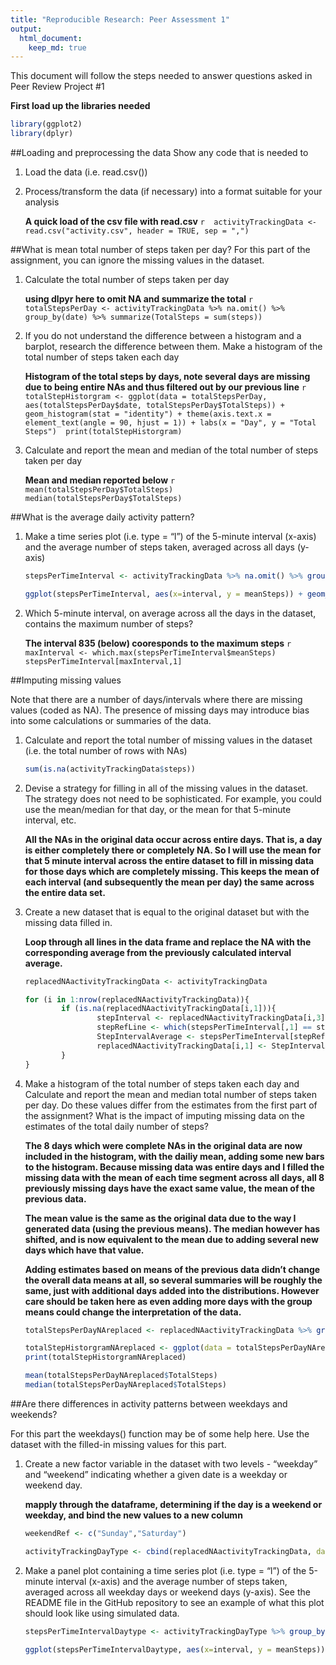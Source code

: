 ```yaml
---
title: "Reproducible Research: Peer Assessment 1"
output: 
  html_document:
    keep_md: true
---
```


This document will follow the steps needed to answer questions asked in Peer Review Project #1

**First load up the libraries needed**
```r
library(ggplot2)
library(dplyr)
```


##Loading and preprocessing the data
Show any code that is needed to  

1. Load the data (i.e. read.csv())
2. Process/transform the data (if necessary) into a format suitable for your analysis

    **A quick load of the csv file with read.csv**
    ```r
    activityTrackingData <- read.csv("activity.csv", header = TRUE, sep = ",")
    ```



##What is mean total number of steps taken per day?
For this part of the assignment, you can ignore the missing values in the dataset.  


1. Calculate the total number of steps taken per day

    **using dlpyr here to omit NA and summarize the total**
    ```r
    totalStepsPerDay <- activityTrackingData %>% na.omit() %>% group_by(date) %>% summarize(TotalSteps = sum(steps))
    ```



2. If you do not understand the difference between a histogram and a barplot, research the difference between them. Make a histogram of the total number of steps taken each day

    **Histogram of the total steps by days, note several days are missing due to being entire NAs and thus filtered out by our previous line**
    ```r
    totalStepHistorgram <- ggplot(data = totalStepsPerDay, aes(totalStepsPerDay$date, totalStepsPerDay$TotalSteps)) + geom_histogram(stat = "identity") + theme(axis.text.x = element_text(angle = 90, hjust = 1)) + labs(x = "Day", y = "Total Steps")
    print(totalStepHistorgram)
    ```



3. Calculate and report the mean and median of the total number of steps taken per day

    **Mean and median reported below**
    ```r
    mean(totalStepsPerDay$TotalSteps)
    median(totalStepsPerDay$TotalSteps)
    ```



##What is the average daily activity pattern?


1. Make a time series plot (i.e. type = "l") of the 5-minute interval (x-axis) and the average number of steps taken, averaged across all days (y-axis)

    ```r
    stepsPerTimeInterval <- activityTrackingData %>% na.omit() %>% group_by(interval) %>% summarize(meanSteps = mean(steps))
    
    ggplot(stepsPerTimeInterval, aes(x=interval, y = meanSteps)) + geom_line() + theme(text = element_text(size = 24))
    ```



2. Which 5-minute interval, on average across all the days in the dataset, contains the maximum number of steps?

    **The interval 835 (below) cooresponds to the maximum steps**
    ```r
    maxInterval <- which.max(stepsPerTimeInterval$meanSteps)
    stepsPerTimeInterval[maxInterval,1]
    ```



##Imputing missing values

Note that there are a number of days/intervals where there are missing values (coded as NA). The presence of missing days may introduce bias into some calculations or summaries of the data.

1. Calculate and report the total number of missing values in the dataset (i.e. the total number of rows with NAs)

    ```r
    sum(is.na(activityTrackingData$steps))
    ```



2. Devise a strategy for filling in all of the missing values in the dataset. The strategy does not need to be sophisticated. For example, you could use the mean/median for that day, or the mean for that 5-minute interval, etc.

    **All the NAs in the original data occur across entire days.  That is, a day is either completely there or completely NA.  So I will use the mean for that 5 minute interval across the entire dataset to fill in missing data for those days which are completely missing.  This keeps the mean of each interval (and subsequently the mean per day) the same across the entire data set.**


3. Create a new dataset that is equal to the original dataset but with the missing data filled in.

    **Loop through all lines in the data frame and replace the NA with the corresponding average from the previously calculated interval average.**
    
    ```r
    replacedNAactivityTrackingData <- activityTrackingData
    
    for (i in 1:nrow(replacedNAactivityTrackingData)){
            if (is.na(replacedNAactivityTrackingData[i,1])){
                    stepInterval <- replacedNAactivityTrackingData[i,3]
                    stepRefLine <- which(stepsPerTimeInterval[,1] == stepInterval)
                    StepIntervalAverage <- stepsPerTimeInterval[stepRefLine,2]
                    replacedNAactivityTrackingData[i,1] <- StepIntervalAverage
            }
    }
    ```



4. Make a histogram of the total number of steps taken each day and Calculate and report the mean and median total number of steps taken per day. Do these values differ from the estimates from the first part of the assignment? What is the impact of imputing missing data on the estimates of the total daily number of steps?

    **The 8 days which were complete NAs in the original data are now included in the histogram, with the dailiy mean, adding some new bars to the histogram.  Because missing data was entire days and I filled the missing data with the mean of each time segment across all days, all 8 previously missing days have the exact same value, the mean of the previous data.**
    
    **The mean value is the same as the original data due to the way I generated data (using the previous means).  The median however has shifted, and is now equivalent to the mean due to adding several new days which have that value.**
    
    **Adding estimates based on means of the previous data didn't change the overall data means at all, so several summaries will be roughly the same, just with additional days added into the distributions.  However care should be taken here as even adding more days with the group means could change the interpretation of the data.**
    
    
    ```r
    totalStepsPerDayNAreplaced <- replacedNAactivityTrackingData %>% group_by(date) %>% summarize(TotalSteps = sum(steps))
    
    totalStepHistorgramNAreplaced <- ggplot(data = totalStepsPerDayNAreplaced, aes(totalStepsPerDayNAreplaced$date, totalStepsPerDayNAreplaced$TotalSteps)) + geom_histogram(stat = "identity") + theme(axis.text.x = element_text(angle = 90, hjust = 1)) + labs(x = "Day", y = "Total Steps")
    print(totalStepHistorgramNAreplaced)
    
    mean(totalStepsPerDayNAreplaced$TotalSteps)
    median(totalStepsPerDayNAreplaced$TotalSteps)
    ```



##Are there differences in activity patterns between weekdays and weekends?

For this part the weekdays() function may be of some help here. Use the dataset with the filled-in missing values for this part.

1. Create a new factor variable in the dataset with two levels - "weekday" and "weekend" indicating whether a given date is a weekday or weekend day.

    **mapply through the dataframe, determining if the day is a weekend or weekday, and bind the new values to a new column**
    
    ```r
    weekendRef <- c("Sunday","Saturday")
    
    activityTrackingDayType <- cbind(replacedNAactivityTrackingData, dayType = mapply(function(x) if (weekdays(x) %in% weekendRef){"Weekend"}else{"Weekday"}, as.Date(replacedNAactivityTrackingData$date)))
    
    ```



2. Make a panel plot containing a time series plot (i.e. type = "l") of the 5-minute interval (x-axis) and the average number of steps taken, averaged across all weekday days or weekend days (y-axis). See the README file in the GitHub repository to see an example of what this plot should look like using simulated data.

    ```r
    stepsPerTimeIntervalDaytype <- activityTrackingDayType %>% group_by(interval, dayType) %>% summarize(meanSteps = mean(steps))
    
    ggplot(stepsPerTimeIntervalDaytype, aes(x=interval, y = meanSteps)) + geom_line() + facet_grid(dayType ~ .) + theme(text = element_text(size = 24))
    
    ```


